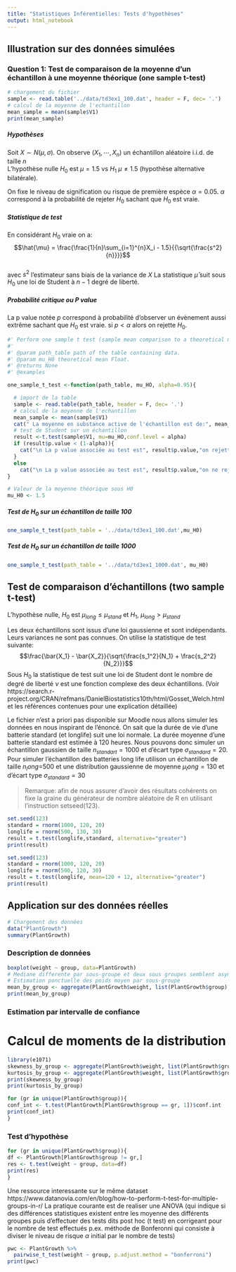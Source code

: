 ```yaml
---
title: "Statistiques Inférentielles: Tests d'hypothèses"
output: html_notebook
---
```


## Illustration sur des données simulées 
### Question 1: Test de comparaison de la moyenne d'un échantillon à une moyenne théorique (one sample t-test)

```r
# chargement du fichier 
sample <- read.table('../data/td3ex1_100.dat', header = F, dec= '.')
# calcul de la moyenne de l'echantillon
mean_sample = mean(sample$V1)
print(mean_sample)
```
##### Hypothèses
 Soit $X \sim N(\mu, \sigma)$. On observe $(X_1,\cdots, X_n)$ un échantillon aléatoire i.i.d. de taille $n$   
 L'hypothèse nulle $H_0$ est  $\mu = 1.5$ vs $H_1$ $\mu \neq 1.5$ (hypothèse alternative bilatérale).

On fixe le niveau de signification ou risque de première espèce $\alpha = 0.05$. 
$\alpha$ correspond à la probabilité de rejeter $H_0$ sachant que $H_0$ est vraie. 

##### Statistique de test
En considérant $H_0$ vraie on a: 
$$\hat{\mu} = \frac{\frac{1}{n}\sum_{i=1}^{n}X_i - 1.5}{{\sqrt{\frac{s^2}{n}}}}$$  
avec $s^2$ l'estimateur sans biais de la variance de $X$
La statistique $\hat{\mu}$ suit sous $H_0$ une loi de Student à $n-1$ degré de liberté.

##### Probabilité critique ou P value 
La p value notée $p$ correspond à probabilité d'observer un évènement aussi extrême sachant que $H_0$ est vraie. 
si $p < \alpha$ alors on rejette $H_0$. 


```r
#' Perform one sample t test (sample mean comparison to a theoretical mean with unknown variance)
#' 
#' @param path_table path of the table containing data.
#' @param mu_H0 theoretical mean Float.
#' @returns None
#' @examples

one_sample_t_test <-function(path_table, mu_HO, alpha=0.95){

  # import de la table
  sample <- read.table(path_table, header = F, dec= '.')
  # calcul de la moyenne de l'echantillon
  mean_sample <- mean(sample$V1)
  cat(" La moyenne en substance active de l'échantillon est de:", mean_sample)
  # test de Student sur un échantillon
  result <-t.test(sample$V1, mu=mu_HO,conf.level = alpha)
  if (result$p.value < (1-alpha)){
    cat("\n La p value associée au test est", result$p.value,"on rejette HO")
  }
  else
    cat("\n La p value associée au test est", result$p.value,"on ne rejette PAS HO")
}
```

```r
# Valeur de la moyenne théorique sous H0
mu_H0 <- 1.5
```
##### Test de $H_0$ sur un échantillon de taille 100 

```r
one_sample_t_test(path_table = '../data/td3ex1_100.dat',mu_H0)
```
##### Test de $H_0$ sur un échantillon de taille 1000
```r
one_sample_t_test(path_table = '../data/td3ex1_1000.dat', mu_H0)
```

## Test de comparaison d'échantillons (two sample t-test)
L'hypothèse nulle,  $H_0$ est $\mu_{long} \leq \mu_{stand}$ et $H_1$,  $\mu_{long} > \mu_{stand}$

Les deux échantillons sont issus d'une loi gaussienne et sont indépendants. Leurs variances ne sont pas connues. 
On utilise la statistique de test suivante:
$$\frac{\bar{X_1} - \bar{X_2}}{\sqrt{\frac{s_1^2}{N_1} + \frac{s_2^2}{N_2}}}$$
Sous $H_0$ la statistique de test suit une loi de Student  dont le nombre de degré de liberté $\nu$ est une fonction complexe des deux échantillons. (Voir https://search.r-project.org/CRAN/refmans/DanielBiostatistics10th/html/Gosset_Welch.html et les références contenues pour une explication détaillée) 


Le fichier n'est a priori pas disponible sur Moodle nous allons simuler les données  en nous inspirant de l'énoncé. On sait que la durée de vie d'une batterie standard (et longlife) suit une loi normale. La durée moyenne d'une batterie standard est estimée à 120 heures. Nous pouvons donc simuler un échantillon gaussien de taille $n_{standart}=1000$ et d'écart type $\sigma_{standard}=20$. Pour simuler l'échantillon des batteries long life
utilison un échantillon de taille $n_long$=500 et une distribution gaussienne de moyenne $\mu_long=130$ et d'écart type $\sigma_{standard}=30$

> Remarque: afin de nous assurer d'avoir des résultats cohérents on fixe la graine du générateur de nombre aléatoire de R en utilisant l'instruction setseed(123). 

```r
set.seed(123)
standard = rnorm(1000, 120, 20)
longlife = rnorm(500, 130, 30)
result = t.test(longlife,standard, alternative="greater")
print(result)
```

```r
set.seed(123)
standard = rnorm(1000, 120, 20)
longlife = rnorm(500, 120, 30)
result = t.test(longlife, mean=120 + 12, alternative="greater")
print(result)
```



## Application sur des données réelles

```r
# Chargement des données
data("PlantGrowth")
summary(PlantGrowth)
```

### Description de données

```r
boxplot(weight ~ group, data=PlantGrowth)
# Mediane differente par sous-groupe et deux sous groupes semblent asymétriques (attention peu de données)
# Estimation ponctuelle des poids moyen par sous-groupe
mean_by_group <- aggregate(PlantGrowth$weight, list(PlantGrowth$group), FUN=mean)
print(mean_by_group)
```

### Estimation par intervalle de confiance
# Calcul de moments de la distribution
> 

```r
library(e1071)     
skewness_by_group <- aggregate(PlantGrowth$weight, list(PlantGrowth$group), FUN=skewness)
kurtosis_by_group <- aggregate(PlantGrowth$weight, list(PlantGrowth$group), FUN=kurtosis)
print(skewness_by_group)
print(kurtosis_by_group)
```
```r
for (gr in unique(PlantGrowth$group)){
conf_int <- t.test(PlantGrowth[PlantGrowth$group == gr, 1])$conf.int
print(conf_int)
}
```

### Test d'hypothèse
```r
for (gr in unique(PlantGrowth$group)){
df <- PlantGrowth[PlantGrowth$group != gr,]
res <- t.test(weight ~ group, data=df)
print(res)
}
```


Une ressource interessante sur le même dataset
https://www.datanovia.com/en/blog/how-to-perform-t-test-for-multiple-groups-in-r/
La pratique courante est de realiser une ANOVA (qui indique si des différences statistiques existent entre les moyenne des différents groupes puis d'effectuer des tests dits post hoc (t test) en corrigeant pour le nombre de test effectués p.ex. méthode de Bonferonni qui consiste à diviser le niveau de risque $\alpha$ initial par le nombre de tests)


```r
pwc <- PlantGrowth %>%
  pairwise_t_test(weight ~ group, p.adjust.method = "bonferroni")
print(pwc)
```
